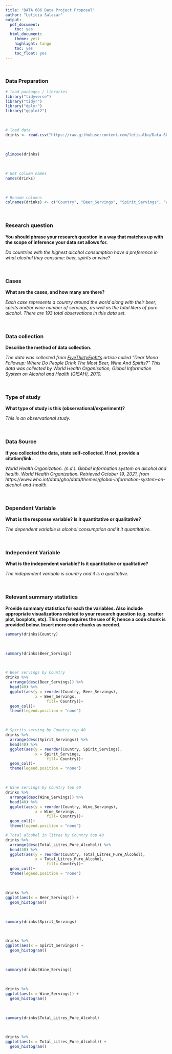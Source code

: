```yaml
---
title: "DATA 606 Data Project Proposal"
author: "Leticia Salazar"
output:
  pdf_document:
    toc: yes
  html_document:
    theme: yeti
    highlight: tango
    toc: yes
    toc_float: yes
---
```

$~$

### Data Preparation
```r
# load packages / libraries
library("tidyverse")
library("tidyr")
library("dplyr")
library("ggplot2")
```
$~$

```r
# load data
drinks <- read.csv("https://raw.githubusercontent.com/letisalba/Data-606/main/Project/drinks.csv", header = TRUE, na.strings = c(""," ", "NA"));
```
$~$
```r
glimpse(drinks)
```
$~$
```r
# Get column names
names(drinks)
```
$~$
```r
# Rename columns
colnames(drinks) <- c("Country", "Beer_Servings", "Spirit_Servings", "Wine_Servings", "Total_Litres_Pure_Alcohol")
```
$~$

### Research question 

**You should phrase your research question in a way that matches up with the scope of inference your data set allows for.**

_Do countries with the highest alcohol consumption have a preference in what alcohol they consume: beer, spirits or wine?_

$~$

### Cases 

**What are the cases, and how many are there?**

_Each case represents a country around the world along with their beer, spirits and/or wine number of servings, as well as the total liters of pure alcohol. There are 193 total observations in this data set._

$~$

### Data collection 

**Describe the method of data collection.**

_The data was collected from [FiveThirtyEight's](https://fivethirtyeight.com/features/dear-mona-followup-where-do-people-drink-the-most-beer-wine-and-spirits/) article called "Dear Mona Followup: Where Do People Drink The Most Beer, Wine And Spirits?" This data was collected by World Health Organisation, Global Information System on Alcohol and Health (GISAH), 2010._

$~$

### Type of study 

**What type of study is this (observational/experiment)?**

_This is an observational study._

$~$

### Data Source 

**If you collected the data, state self-collected. If not, provide a citation/link.**

_World Health Organization. (n.d.). Global information system on alcohol and health. World Health Organization. Retrieved October 19, 2021, from https://www.who.int/data/gho/data/themes/global-information-system-on-alcohol-and-health. _

$~$

### Dependent Variable

**What is the response variable? Is it quantitative or qualitative?**

_The dependent variable is alcohol consumption and it it quantitative._

$~$

### Independent Variable

**What is the independent variable? Is it quantitative or qualitative?**

_The independent variable is country and it is a qualitative._

$~$

### Relevant summary statistics 

**Provide summary statistics for each the variables. Also include appropriate visualizations related to your research question (e.g. scatter plot, boxplots, etc). This step requires the use of R, hence a code chunk is provided below. Insert more code chunks as needed.**

```r
summary(drinks$Country)
```



$~$
```r
summary(drinks$Beer_Servings)
```

$~$

```r
# Beer servings by Country
drinks %>% 
  arrange(desc(Beer_Servings)) %>% 
  head(40) %>% 
  ggplot(aes(y = reorder(Country, Beer_Servings),
             x = Beer_Servings,
                  fill= Country))+
  geom_col()+
  theme(legend.position = "none")
```
$~$

```r
# Spirits serving by Country top 40
drinks %>% 
  arrange(desc(Spirit_Servings)) %>% 
  head(40) %>% 
  ggplot(aes(y = reorder(Country, Spirit_Servings),
             x = Spirit_Servings,
                  fill= Country))+
  geom_col()+
  theme(legend.position = "none")
```

$~$

```r
# Wine servings by Country top 40
drinks %>% 
  arrange(desc(Wine_Servings)) %>% 
  head(40) %>% 
  ggplot(aes(y = reorder(Country, Wine_Servings),
             x = Wine_Servings,
                  fill= Country))+
  geom_col()+
  theme(legend.position = "none")
```


```r
# Total alcohol in litres by Country top 40
drinks %>% 
  arrange(desc(Total_Litres_Pure_Alcohol)) %>% 
  head(40) %>% 
  ggplot(aes(y = reorder(Country, Total_Litres_Pure_Alcohol),
             x = Total_Litres_Pure_Alcohol,
                  fill= Country))+
  geom_col()+
  theme(legend.position = "none")
```


$~$

```r
drinks %>% 
ggplot(aes(x = Beer_Servings)) +
  geom_histogram()
```
$~$

```r
summary(drinks$Spirit_Servings)
```
$~$
```r
drinks %>% 
ggplot(aes(x = Spirit_Servings)) +
  geom_histogram()
```
$~$

```r
summary(drinks$Wine_Servings)
```
$~$
```r
drinks %>% 
ggplot(aes(x = Wine_Servings)) +
  geom_histogram()
```
$~$

```r
summary(drinks$Total_Litres_Pure_Alcohol)
```
$~$
```r
drinks %>% 
ggplot(aes(x = Total_Litres_Pure_Alcohol)) +
  geom_histogram()
```

